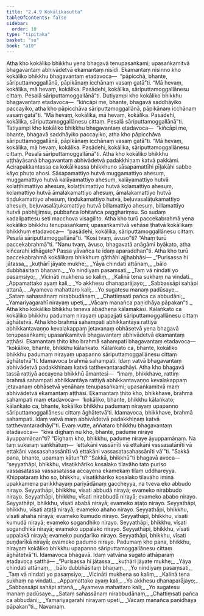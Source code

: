 ```yaml
---
title: "2.4.9 Kokālikasutta"
tableOfContents: false
sidebar:
  order: 10
type: "tipitaka"
basket: "su"
book: "a10"
---
```



<DynamicBreadcrumb />

<Division number="89" book="a10">

<Paragraph number="740" book="a10">
Atha kho kokāliko bhikkhu yena bhagavā tenupasaṅkami; upasaṅkamitvā bhagavantaṃ abhivādetvā ekamantaṃ nisīdi. Ekamantaṃ nisinno kho kokāliko bhikkhu bhagavantaṃ etadavoca—  “pāpicchā, bhante, sāriputtamoggallānā, pāpikānaṃ icchānaṃ vasaṃ gatā”ti. “Mā hevaṃ, kokālika, mā hevaṃ, kokālika. Pasādehi, kokālika, sāriputtamoggallānesu cittaṃ. Pesalā sāriputtamoggallānā”ti.
</Paragraph>

<Paragraph number="741" book="a10">
Dutiyampi kho kokāliko bhikkhu bhagavantaṃ etadavoca—  “kiñcāpi me, bhante, bhagavā saddhāyiko paccayiko, atha kho pāpicchāva sāriputtamoggallānā, pāpikānaṃ icchānaṃ vasaṃ gatā”ti. “Mā hevaṃ, kokālika, mā hevaṃ, kokālika. Pasādehi, kokālika, sāriputtamoggallānesu cittaṃ. Pesalā sāriputtamoggallānā”ti.
</Paragraph>

<Paragraph number="742" book="a10">
Tatiyampi kho kokāliko bhikkhu bhagavantaṃ etadavoca—  “kiñcāpi me, bhante, bhagavā saddhāyiko paccayiko, atha kho pāpicchāva sāriputtamoggallānā, pāpikānaṃ icchānaṃ vasaṃ gatā”ti. “Mā hevaṃ, kokālika, mā hevaṃ, kokālika. Pasādehi, kokālika, sāriputtamoggallānesu cittaṃ. Pesalā sāriputtamoggallānā”ti.
</Paragraph>

<Paragraph number="743" book="a10">
Atha kho kokāliko bhikkhu uṭṭhāyāsanā bhagavantaṃ abhivādetvā padakkhiṇaṃ katvā pakkāmi. Acirapakkantassa ca kokālikassa bhikkhuno sāsapamattīhi pīḷakāhi sabbo kāyo phuṭo ahosi. Sāsapamattiyo hutvā muggamattiyo ahesuṃ, muggamattiyo hutvā kalāyamattiyo ahesuṃ, kalāyamattiyo hutvā kolaṭṭhimattiyo ahesuṃ, kolaṭṭhimattiyo hutvā kolamattiyo ahesuṃ, kolamattiyo hutvā āmalakamattiyo ahesuṃ, āmalakamattiyo hutvā tiṇḍukamattiyo ahesuṃ, tiṇḍukamattiyo hutvā, beḷuvasalāṭukamattiyo ahesuṃ, beḷuvasalāṭukamattiyo hutvā billamattiyo ahesuṃ, billamattiyo hutvā pabhijjiṃsu, pubbañca lohitañca pagghariṃsu. So sudaṃ kadalipattesu seti macchova visagilito.
</Paragraph>

<Paragraph number="744" book="a10">
Atha kho turū paccekabrahmā yena kokāliko bhikkhu tenupasaṅkami; upasaṅkamitvā vehāse ṭhatvā kokālikaṃ bhikkhuṃ etadavoca—  “pasādehi, kokālika, sāriputtamoggallānesu cittaṃ. Pesalā sāriputtamoggallānā”ti. “Kosi tvaṃ, āvuso”ti? “Ahaṃ turū paccekabrahmā”ti. “Nanu tvaṃ, āvuso, bhagavatā anāgāmī byākato, atha kiñcarahi idhāgato? Passa yāvañca te idaṃ aparaddhan”ti.
</Paragraph>

<Paragraph number="745" book="a10">
Atha kho turū paccekabrahmā kokālikaṃ bhikkhuṃ gāthāhi ajjhabhāsi—
</Paragraph>

<Paragraph number="746" type="verses" book="a10">
_“Purisassa hi jātassa,_  
_kuṭhārī jāyate mukhe;_  
_Yāya chindati attānaṃ,_  
_bālo dubbhāsitaṃ bhaṇaṃ._  

</Paragraph>

<Paragraph number="747" type="verses" book="a10">
_Yo nindiyaṃ pasaṃsati,_  
_Taṃ vā nindati yo pasaṃsiyo;_  
_Vicināti mukhena so kaliṃ,_  
_Kalinā tena sukhaṃ na vindati._  

</Paragraph>

<Paragraph number="748" type="verses" book="a10">
_Appamattako ayaṃ kali,_  
_Yo akkhesu dhanaparājayo;_  
_Sabbassāpi sahāpi attanā,_  
_Ayameva mahattaro kali;_  
_Yo sugatesu manaṃ padūsaye._  

</Paragraph>

<Paragraph number="749" type="verses" book="a10">
_Sataṃ sahassānaṃ nirabbudānaṃ,_  
_Chattiṃsati pañca ca abbudāni;_  
_Yamariyagarahī nirayaṃ upeti,_  
_Vācaṃ manañca paṇidhāya pāpakan”ti._  

</Paragraph>

<Paragraph number="750" book="a10">
Atha kho kokāliko bhikkhu teneva ābādhena kālamakāsi. Kālaṅkato ca kokāliko bhikkhu padumaṃ nirayaṃ upapajjati sāriputtamoggallānesu cittaṃ āghātetvā.
</Paragraph>

<Paragraph number="751" book="a10">
Atha kho brahmā sahampati abhikkantāya rattiyā abhikkantavaṇṇo kevalakappaṃ jetavanaṃ obhāsetvā yena bhagavā tenupasaṅkami; upasaṅkamitvā bhagavantaṃ abhivādetvā ekamantaṃ aṭṭhāsi. Ekamantaṃ ṭhito kho brahmā sahampati bhagavantaṃ etadavoca—  “kokāliko, bhante, bhikkhu kālaṅkato. Kālaṅkato ca, bhante, kokāliko bhikkhu padumaṃ nirayaṃ upapanno sāriputtamoggallānesu cittaṃ āghātetvā”ti. Idamavoca brahmā sahampati. Idaṃ vatvā bhagavantaṃ abhivādetvā padakkhiṇaṃ katvā tatthevantaradhāyi.
</Paragraph>

<Paragraph number="752" book="a10">
Atha kho bhagavā tassā rattiyā accayena bhikkhū āmantesi—  “imaṃ, bhikkhave, rattiṃ brahmā sahampati abhikkantāya rattiyā abhikkantavaṇṇo kevalakappaṃ jetavanaṃ obhāsetvā yenāhaṃ tenupasaṅkami; upasaṅkamitvā maṃ abhivādetvā ekamantaṃ aṭṭhāsi. Ekamantaṃ ṭhito kho, bhikkhave, brahmā sahampati maṃ etadavoca—  ‘kokāliko, bhante, bhikkhu kālaṅkato; kālaṅkato ca, bhante, kokāliko bhikkhu padumaṃ nirayaṃ upapanno sāriputtamoggallānesu cittaṃ āghātetvā’ti. Idamavoca, bhikkhave, brahmā sahampati. Idaṃ vatvā maṃ abhivādetvā padakkhiṇaṃ katvā tatthevantaradhāyī”ti.
</Paragraph>

<Paragraph number="753" book="a10">
Evaṃ vutte, aññataro bhikkhu bhagavantaṃ etadavoca—  “kīva dīghaṃ nu kho, bhante, padume niraye āyuppamāṇan”ti? “Dīghaṃ kho, bhikkhu, padume niraye āyuppamāṇaṃ. Na taṃ sukaraṃ saṅkhātuṃ—  ‘ettakāni vassānīti vā ettakāni vassasatānīti vā ettakāni vassasahassānīti vā ettakāni vassasatasahassānīti vā’”ti.
</Paragraph>

<Paragraph number="754" book="a10">
“Sakkā pana, bhante, upamaṃ kātun”ti? “Sakkā, bhikkhū”ti bhagavā avoca—  “seyyathāpi, bhikkhu, vīsatikhāriko kosalako tilavāho tato puriso vassasatassa vassasatassa accayena ekamekaṃ tilaṃ uddhareyya. Khippataraṃ kho so, bhikkhu, vīsatikhāriko kosalako tilavāho iminā upakkamena parikkhayaṃ pariyādānaṃ gaccheyya, na tveva eko abbudo nirayo. Seyyathāpi, bhikkhu, vīsati abbudā nirayā; evameko nirabbudo nirayo. Seyyathāpi, bhikkhu, vīsati nirabbudā nirayā; evameko ababo nirayo. Seyyathāpi, bhikkhu, vīsati ababā nirayā; evameko aṭaṭo nirayo. Seyyathāpi, bhikkhu, vīsati aṭaṭā nirayā; evameko ahaho nirayo. Seyyathāpi, bhikkhu, vīsati ahahā nirayā; evameko kumudo nirayo. Seyyathāpi, bhikkhu, vīsati kumudā nirayā; evameko sogandhiko nirayo. Seyyathāpi, bhikkhu, vīsati sogandhikā nirayā; evameko uppalako nirayo. Seyyathāpi, bhikkhu, vīsati uppalakā nirayā; evameko puṇḍarīko nirayo. Seyyathāpi, bhikkhu, vīsati puṇḍarīkā nirayā; evameko padumo nirayo. Padumaṃ kho pana, bhikkhu, nirayaṃ kokāliko bhikkhu upapanno sāriputtamoggallānesu cittaṃ āghātetvā”ti. Idamavoca bhagavā. Idaṃ vatvāna sugato athāparaṃ etadavoca satthā—
</Paragraph>

<Paragraph number="755" type="verses" book="a10">
_“Purisassa hi jātassa,_  
_kuṭhārī jāyate mukhe;_  
_Yāya chindati attānaṃ,_  
_bālo dubbhāsitaṃ bhaṇaṃ._  

</Paragraph>

<Paragraph number="756" type="verses" book="a10">
_Yo nindiyaṃ pasaṃsati,_  
_Taṃ vā nindati yo pasaṃsiyo;_  
_Vicināti mukhena so kaliṃ,_  
_Kalinā tena sukhaṃ na vindati._  

</Paragraph>

<Paragraph number="757" type="verses" book="a10">
_Appamattako ayaṃ kali,_  
_Yo akkhesu dhanaparājayo;_  
_Sabbassāpi sahāpi attanā,_  
_Ayameva mahattaro kali;_  
_Yo sugatesu manaṃ padūsaye._  

</Paragraph>

<Paragraph number="758" type="verses" book="a10">
_Sataṃ sahassānaṃ nirabbudānaṃ,_  
_Chattiṃsati pañca ca abbudāni;_  
_Yamariyagarahī nirayaṃ upeti,_  
_Vācaṃ manañca paṇidhāya pāpakan”ti._  


</Paragraph>
</Division>

<Paragraph number="759" type="center" book="a10">
Navamaṃ.
</Paragraph>